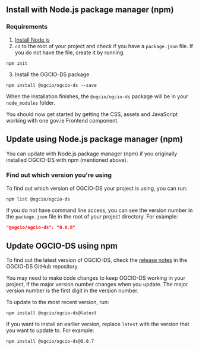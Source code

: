 
<Meta title="Docs/Install and update with npm" />

## Install with Node.js package manager (npm)

### Requirements

1. [Install Node.js](https://nodejs.org/en/)
2. `cd` to the root of your project and check if you have a `package.json` file. If you do not have the file, create it by running:

```
npm init
```

3. Install the OGCIO-DS package

```
npm install @ogcio/ogcio-ds --save
```

When the installation finishes, the `@ogcio/ogcio-ds` package will be in your `node_modules` folder.

You should now get started by <Link href='?path=/docs/docs-get-started--docs'>getting the CSS, assets and JavaScript working</Link> with one gov.ie Frontend component.

## Update using Node.js package manager (npm)

You can update with Node.js package manager (npm) if you originally installed OGCIO-DS with npm (mentioned above).

### Find out which version you're using

To find out which version of OGCIO-DS your project is using, you can run:

```
npm list @ogcio/ogcio-ds
```

If you do not have command line access, you can see the version number in the `package.json` file in the root of your project directory. For example:

```json
"@ogcio/ogcio-ds": "0.0.8"
```

## Update OGCIO-DS using npm

To find out the latest version of OGCIO-DS, check the [release notes](https://github.com/ogcio/ogcio-ds/releases) in the OGCIO-DS GitHub repository.

You may need to make code changes to keep OGCIO-DS working in your project, if the major version number changes when you update. The major version number is the first digit in the version number.

To update to the most recent version, run:

```
npm install @ogcio/ogcio-ds@latest
```

If you want to install an earlier version, replace `latest` with the version that you want to update to. For example:

```
npm install @ogcio/ogcio-ds@0.0.7
```
